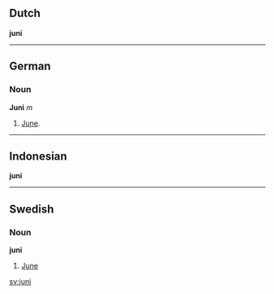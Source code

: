 ==Dutch==
'''juni'''
----
==German==
===Noun===
'''Juni''' ''m''
# [[June]].
----
==Indonesian==
'''juni'''
----
==Swedish==
===Noun===
'''juni'''

#[[June]]


[[sv:juni]]